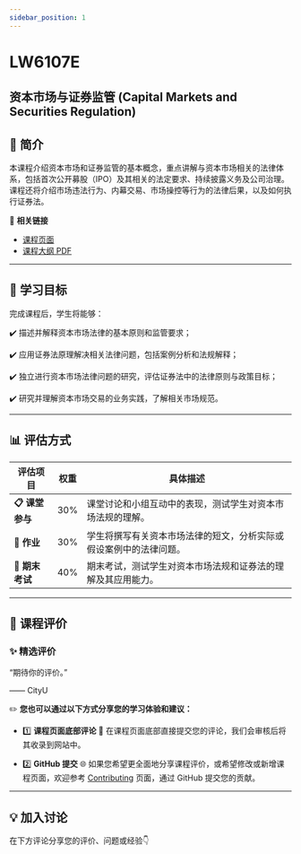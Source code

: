 ```yaml
---
sidebar_position: 1
---
```


# LW6107E
## 资本市场与证券监管 (Capital Markets and Securities Regulation)

## **📘 简介**
本课程介绍资本市场和证券监管的基本概念，重点讲解与资本市场相关的法律体系，包括首次公开募股（IPO）及其相关的法定要求、持续披露义务及公司治理。课程还将介绍市场违法行为、内幕交易、市场操控等行为的法律后果，以及如何执行证券法。

🔗 **相关链接**
- [课程页面](https://www.cityu.edu.hk/catalogue/pg/202526/course/LW6107E.htm)
- [课程大纲 PDF](https://www.cityu.edu.hk/catalogue/pg/202526/course/LW6107E.pdf)

---

## **🎯 学习目标**

完成课程后，学生将能够：

✔️ 描述并解释资本市场法律的基本原则和监管要求；

✔️ 应用证券法原理解决相关法律问题，包括案例分析和法规解释；

✔️ 独立进行资本市场法律问题的研究，评估证券法中的法律原则与政策目标；

✔️ 研究并理解资本市场交易的业务实践，了解相关市场规范。

---

## **📊 评估方式**

| **评估项目**         | **权重** | **具体描述**                                                                                       |
|---------------------|---------|---------------------------------------------------------------------------------------------------|
| **📋 课堂参与**       | 30%     | 课堂讨论和小组互动中的表现，测试学生对资本市场法规的理解。                                         |
| **📝 作业**           | 30%     | 学生将撰写有关资本市场法律的短文，分析实际或假设案例中的法律问题。                                 |
| **📂 期末考试**       | 40%     | 期末考试，测试学生对资本市场法规和证券法的理解及其应用能力。                                       |

---

## **💬 课程评价**

### ✨ **精选评价**
<div className={commentStyles.commentBox}>
    <p className={commentStyles.commentText}>
        “期待你的评价。”
    </p>
    <p className={commentStyles.commentAuthor}>—— CityU</p>
</div>

✏️ **您也可以通过以下方式分享您的学习体验和建议：**

- 1️⃣ **课程页面底部评论**
💬 在课程页面底部直接提交您的评论，我们会审核后将其收录到网站中。

- 2️⃣ **GitHub 提交**
🌐 如果您希望更全面地分享课程评价，或希望修改或新增课程页面，欢迎参考 [Contributing](/contributing) 页面，通过 GitHub 提交您的贡献。

---

## **💡 加入讨论**

在下方评论分享您的评价、问题或经验👇
<Utterances />
